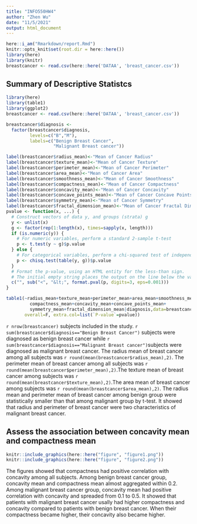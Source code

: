 ---
title: "INFO550HW4"
author: "Zhen Wu"
date: "11/5/2021"
output: html_document
---

```{r setup, include=FALSE}
here::i_am("Rmarkdown/report.Rmd")
knitr::opts_knit$set(root.dir = here::here())
library(here)
library(knitr)
breastcancer <- read.csv(here::here('DATAA', 'breast_cancer.csv'))
```

## Summary of Descriptive Statistcs 
```{r,include = FALSE}
library(here)
library(table1)
library(ggplot2)
breastcancer <- read.csv(here::here('DATAA', 'breast_cancer.csv'))

breastcancer$diagnosis <- 
  factor(breastcancer$diagnosis, 
         levels=c("B","M"),
         labels=c("Benign Breast Cancer", 
                  "Malignant Breast cancer"))

label(breastcancer$radius_mean)<-"Mean of Cancer Radius"
label(breastcancer$texture_mean)<-"Mean of Cancer Texture"
label(breastcancer$perimeter_mean)<-"Mean of Cancer Perimeter"
label(breastcancer$area_mean)<-"Mean of Cancer Area"
label(breastcancer$smoothness_mean)<-"Mean of Cancer Smoothness"
label(breastcancer$compactness_mean)<-"Mean of Cancer Compactness"
label(breastcancer$concavity_mean)<-"Mean of Cancer Concavity"
label(breastcancer$concave_points_mean)<-"Mean of Cancer Concave Points"
label(breastcancer$symmetry_mean)<-"Mean of Cancer Symmetry"
label(breastcancer$fractal_dimension_mean)<-"Mean of Cancer Fractal Dimension"
pvalue <- function(x, ...) {
  # Construct vectors of data y, and groups (strata) g
  y <- unlist(x)
  g <- factor(rep(1:length(x), times=sapply(x, length)))
  if (is.numeric(y)) {
    # For numeric variables, perform a standard 2-sample t-test
    p <- t.test(y ~ g)$p.value
  } else {
    # For categorical variables, perform a chi-squared test of independence
    p <- chisq.test(table(y, g))$p.value
  }
  # Format the p-value, using an HTML entity for the less-than sign.
  # The initial empty string places the output on the line below the variable label.
  c("", sub("<", "&lt;", format.pval(p, digits=3, eps=0.001)))
}
```
```{r,echo=FALSE}
table1(~radius_mean+texture_mean+perimeter_mean+area_mean+smoothness_mean+
         compactness_mean+concavity_mean+concave_points_mean+
         symmetry_mean+fractal_dimension_mean|diagnosis,data=breastcancer,
       overall=F, extra.col=list(`P-value`=pvalue))
```

`r nrow(breastcancer)` subjects included in the study. `r sum(breastcancer$diagnosis=="Benign Breast Cancer")`  subjects were diagnosed as benign breast cancer while `r sum(breastcancer$diagnosis=="Malignant Breast cancer")`subjects were diagnosed as malignant breast cancer. The radius mean of breast cancer among all subjects was `r round(mean(breastcancer$radius_mean),2)`. The perimeter mean of breast cancer among all subjects was `r round(mean(breastcancer$perimeter_mean),2)`.The texture mean of breast cancer among subjects was `r round(mean(breastcancer$texture_mean),2)`.The area mean of breast cancer among subjects was `r round(mean(breastcancer$area_mean),2)`. The radius mean and perimeter mean of breast cancer among benign group were statistically smaller than that among malignant group by t-test. It showed that radius and perimeter of breast cancer were two characteristics of malignant breast cancer.

## Assess the association between concavity mean and compactness mean

```{r,echo = FALSE}
knitr::include_graphics(here::here("figure", "figure1.png"))
knitr::include_graphics(here::here("figure", "figure2.png"))
```

The figures showed that compactness had positive correlation with concavity among all subjects. Among benign breast cancer group, concavity mean and compactness mean almost aggregated within 0.2. Among malignant breast cancer group, concavity mean had positive correlation with concavity and spreaded from 0.1 to 0.5. It showed that patients with malignant breast cancer usally had higher compactness and concavity compared to patients with benign breast cancer. When their compactness became higher, their concavity also became higher.